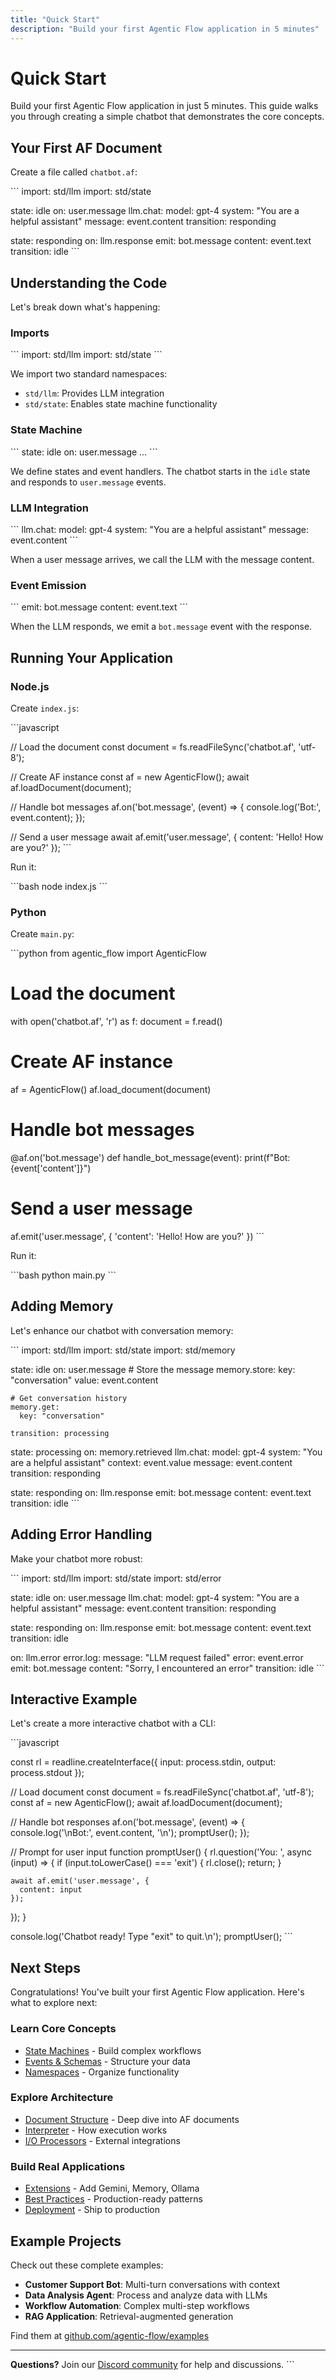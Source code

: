 ```yaml
---
title: "Quick Start"
description: "Build your first Agentic Flow application in 5 minutes"
---
```


# Quick Start

Build your first Agentic Flow application in just 5 minutes. This guide walks you through creating a simple chatbot that demonstrates the core concepts.

## Your First AF Document

Create a file called `chatbot.af`:

\`\`\`
import: std/llm
import: std/state

state: idle
  on: user.message
    llm.chat:
      model: gpt-4
      system: "You are a helpful assistant"
      message: event.content
    transition: responding

state: responding
  on: llm.response
    emit: bot.message
      content: event.text
    transition: idle
\`\`\`

## Understanding the Code

Let's break down what's happening:

### Imports

\`\`\`
import: std/llm
import: std/state
\`\`\`

We import two standard namespaces:
- `std/llm`: Provides LLM integration
- `std/state`: Enables state machine functionality

### State Machine

\`\`\`
state: idle
  on: user.message
    ...
\`\`\`

We define states and event handlers. The chatbot starts in the `idle` state and responds to `user.message` events.

### LLM Integration

\`\`\`
llm.chat:
  model: gpt-4
  system: "You are a helpful assistant"
  message: event.content
\`\`\`

When a user message arrives, we call the LLM with the message content.

### Event Emission

\`\`\`
emit: bot.message
  content: event.text
\`\`\`

When the LLM responds, we emit a `bot.message` event with the response.

## Running Your Application

### Node.js

Create `index.js`:

\`\`\`javascript

// Load the document
const document = fs.readFileSync('chatbot.af', 'utf-8');

// Create AF instance
const af = new AgenticFlow();
await af.loadDocument(document);

// Handle bot messages
af.on('bot.message', (event) => {
  console.log('Bot:', event.content);
});

// Send a user message
await af.emit('user.message', {
  content: 'Hello! How are you?'
});
\`\`\`

Run it:

\`\`\`bash
node index.js
\`\`\`

### Python

Create `main.py`:

\`\`\`python
from agentic_flow import AgenticFlow

# Load the document
with open('chatbot.af', 'r') as f:
    document = f.read()

# Create AF instance
af = AgenticFlow()
af.load_document(document)

# Handle bot messages
@af.on('bot.message')
def handle_bot_message(event):
    print(f"Bot: {event['content']}")

# Send a user message
af.emit('user.message', {
    'content': 'Hello! How are you?'
})
\`\`\`

Run it:

\`\`\`bash
python main.py
\`\`\`

## Adding Memory

Let's enhance our chatbot with conversation memory:

\`\`\`
import: std/llm
import: std/state
import: std/memory

state: idle
  on: user.message
    # Store the message
    memory.store:
      key: "conversation"
      value: event.content
    
    # Get conversation history
    memory.get:
      key: "conversation"
    
    transition: processing

state: processing
  on: memory.retrieved
    llm.chat:
      model: gpt-4
      system: "You are a helpful assistant"
      context: event.value
      message: event.content
    transition: responding

state: responding
  on: llm.response
    emit: bot.message
      content: event.text
    transition: idle
\`\`\`

## Adding Error Handling

Make your chatbot more robust:

\`\`\`
import: std/llm
import: std/state
import: std/error

state: idle
  on: user.message
    llm.chat:
      model: gpt-4
      system: "You are a helpful assistant"
      message: event.content
    transition: responding

state: responding
  on: llm.response
    emit: bot.message
      content: event.text
    transition: idle
  
  on: llm.error
    error.log:
      message: "LLM request failed"
      error: event.error
    emit: bot.message
      content: "Sorry, I encountered an error"
    transition: idle
\`\`\`

## Interactive Example

Let's create a more interactive chatbot with a CLI:

\`\`\`javascript

const rl = readline.createInterface({
  input: process.stdin,
  output: process.stdout
});

// Load document
const document = fs.readFileSync('chatbot.af', 'utf-8');
const af = new AgenticFlow();
await af.loadDocument(document);

// Handle bot responses
af.on('bot.message', (event) => {
  console.log('\nBot:', event.content, '\n');
  promptUser();
});

// Prompt for user input
function promptUser() {
  rl.question('You: ', async (input) => {
    if (input.toLowerCase() === 'exit') {
      rl.close();
      return;
    }
    
    await af.emit('user.message', {
      content: input
    });
  });
}

console.log('Chatbot ready! Type "exit" to quit.\n');
promptUser();
\`\`\`

## Next Steps

Congratulations! You've built your first Agentic Flow application. Here's what to explore next:

### Learn Core Concepts

- [State Machines](/concepts/state-machines) - Build complex workflows
- [Events & Schemas](/concepts/events-schemas) - Structure your data
- [Namespaces](/concepts/namespaces) - Organize functionality

### Explore Architecture

- [Document Structure](/architecture/document-structure) - Deep dive into AF documents
- [Interpreter](/architecture/interpreter) - How execution works
- [I/O Processors](/architecture/io-processors) - External integrations

### Build Real Applications

- [Extensions](/extensions) - Add Gemini, Memory, Ollama
- [Best Practices](/best-practices) - Production-ready patterns
- [Deployment](/deployment/interoperability) - Ship to production

## Example Projects

Check out these complete examples:

- **Customer Support Bot**: Multi-turn conversations with context
- **Data Analysis Agent**: Process and analyze data with LLMs
- **Workflow Automation**: Complex multi-step workflows
- **RAG Application**: Retrieval-augmented generation

Find them at [github.com/agentic-flow/examples](https://github.com/agentic-flow/examples)

---

**Questions?** Join our [Discord community](https://discord.gg/agentic-flow) for help and discussions.
\`\`\`
